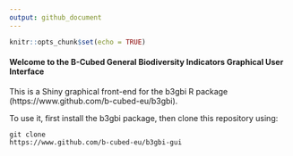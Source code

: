 ```yaml
---
output: github_document
---
```


```r
knitr::opts_chunk$set(echo = TRUE)
```

#### Welcome to the B-Cubed General Biodiversity Indicators Graphical User Interface


This is a Shiny graphical front-end for the b3gbi R package (https://www.github.com/b-cubed-eu/b3gbi).

To use it, first install the b3gbi package, then clone this repository using: 

<code>git clone https://www.github.com/b-cubed-eu/b3gbi-gui</code>
